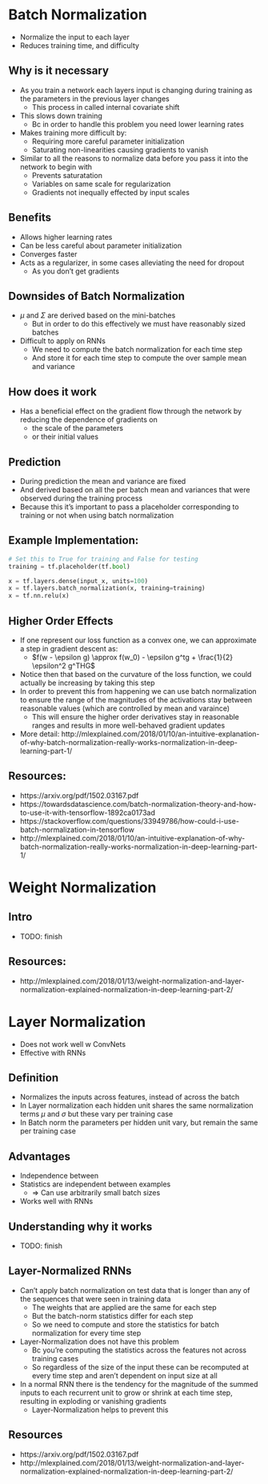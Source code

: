 # Batch Normalization
- Normalize the input to each layer
- Reduces training time, and difficulty

## Why is it necessary
- As you train a network each layers input is changing during training as the parameters in the previous layer changes
    - This process in called internal covariate shift
- This slows down training
    - Bc in order to handle this problem you need lower learning rates
- Makes training more difficult by:
    - Requiring more careful parameter initialization
    - Saturating non-linearities causing gradients to vanish
- Similar to all the reasons to normalize data before you pass it into the network to begin with
    - Prevents saturatation
    - Variables on same scale for regularization
    - Gradients not inequally effected by input scales

## Benefits
- Allows higher learning rates
- Can be less careful about parameter initialization
- Converges faster
- Acts as a regularizer, in some cases alleviating the need for dropout
    - As you don't get gradients 
    
## Downsides of Batch Normalization
- $\mu$ and $\Sigma$ are derived based on the mini-batches
    - But in order to do this effectively we must have reasonably sized batches
- Difficult to apply on RNNs
    - We need to compute the batch normalization for each time step
    - And store it for each time step to compute the over sample mean and variance

    
## How does it work
- Has a beneficial effect on the gradient flow through the network by reducing the dependence of gradients on
    - the scale of the parameters
    - or their initial values
    
## Prediction
- During prediction the mean and variance are fixed
- And derived based on all the per batch mean and variances that were observed during the training process
- Because this it's important to pass a placeholder corresponding to training or not when using batch normalization

## Example Implementation:

```python
# Set this to True for training and False for testing
training = tf.placeholder(tf.bool)

x = tf.layers.dense(input_x, units=100)
x = tf.layers.batch_normalization(x, training=training)
x = tf.nn.relu(x)
```

## Higher Order Effects
- If one represent our loss function as a convex one, we can approximate a step in gradient descent as:
    - $f(w - \epsilon g) \approx f(w_0) - \epsilon g^tg + \frac{1}{2} \epsilon^2 g^THG$
- Notice then that based on the curvature of the loss function, we could actually be increasing by taking this step
- In order to prevent this from happening we can use batch normalization to ensure the range of the magnitudes of the activations stay between reasonable  values (which are controlled by mean and varaince)
    - This will ensure the higher order derivatives stay in reasonable ranges and results in more well-behaved gradient updates
- More detail: http://mlexplained.com/2018/01/10/an-intuitive-explanation-of-why-batch-normalization-really-works-normalization-in-deep-learning-part-1/


## Resources:
- https://arxiv.org/pdf/1502.03167.pdf
- https://towardsdatascience.com/batch-normalization-theory-and-how-to-use-it-with-tensorflow-1892ca0173ad
- https://stackoverflow.com/questions/33949786/how-could-i-use-batch-normalization-in-tensorflow
- http://mlexplained.com/2018/01/10/an-intuitive-explanation-of-why-batch-normalization-really-works-normalization-in-deep-learning-part-1/

# Weight Normalization

## Intro
- TODO: finish

## Resources:
- http://mlexplained.com/2018/01/13/weight-normalization-and-layer-normalization-explained-normalization-in-deep-learning-part-2/

# Layer Normalization
- Does not work well w ConvNets
- Effective with RNNs

## Definition
- Normalizes the inputs across features, instead of across the batch
- In Layer normalization each hidden unit shares the same normalization terms $\mu$ and $\sigma$ but these vary per training case
- In Batch norm the parameters per hidden unit vary, but remain the same per training case

## Advantages
- Independence between 
- Statistics are independent between examples
    - => Can use arbitrarily small batch sizes
- Works well with RNNs

## Understanding why it works
- TODO: finish

## Layer-Normalized RNNs
- Can't apply batch normalization on test data that is longer than any of the sequences that were seen in training data
    - The weights that are applied are the same for each step
    - But the batch-norm statistics differ for each step
    - So we need to compute and store the statistics for batch normalization for every time step
- Layer-Normalization does not have this problem
    - Bc you're computing the statistics across the features not across training cases
    - So regardless of the size of the input these can be recomputed at every time step and aren't dependent on input size at all 
- In a normal RNN there is the tendency for the magnitude of the summed inputs to each recurrent unit to grow or shrink at each time step, resulting in exploding or vanishing gradients
    - Layer-Normalization helps to prevent this

## Resources
- https://arxiv.org/pdf/1502.03167.pdf
- http://mlexplained.com/2018/01/13/weight-normalization-and-layer-normalization-explained-normalization-in-deep-learning-part-2/
